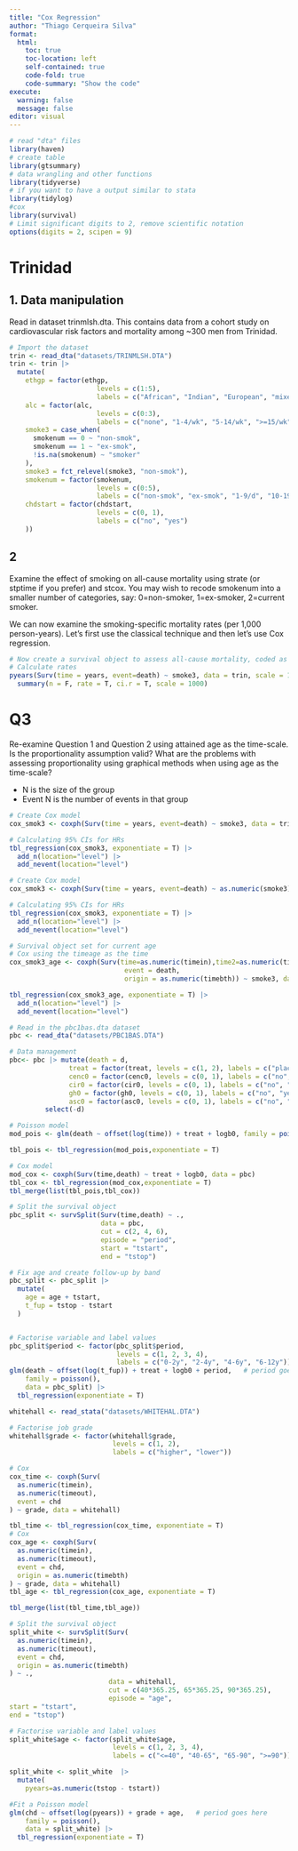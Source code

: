 ```yaml
---
title: "Cox Regression"
author: "Thiago Cerqueira Silva"
format: 
  html: 
    toc: true
    toc-location: left
    self-contained: true
    code-fold: true
    code-summary: "Show the code"
execute: 
  warning: false
  message: false
editor: visual
---
```


```r
# read "dta" files
library(haven) 
# create table
library(gtsummary)
# data wrangling and other functions
library(tidyverse)
# if you want to have a output similar to stata
library(tidylog)
#cox
library(survival)
# Limit significant digits to 2, remove scientific notation
options(digits = 2, scipen = 9)
```

# Trinidad

## 1. Data manipulation

Read in dataset trinmlsh.dta. This contains data from a cohort study on cardiovascular risk factors and mortality among \~300 men from Trinidad.

```r
# Import the dataset
trin <- read_dta("datasets/TRINMLSH.DTA")
trin <- trin |> 
  mutate(
    ethgp = factor(ethgp,
                      levels = c(1:5),
                      labels = c("African", "Indian", "European", "mixed", "Chin/Sem")),
    alc = factor(alc,
                      levels = c(0:3),
                      labels = c("none", "1-4/wk", "5-14/wk", ">=15/wk")),
    smoke3 = case_when(
      smokenum == 0 ~ "non-smok",
      smokenum == 1 ~ "ex-smok",
      !is.na(smokenum) ~ "smoker"
    ),
    smoke3 = fct_relevel(smoke3, "non-smok"),
    smokenum = factor(smokenum,
                      levels = c(0:5),
                      labels = c("non-smok", "ex-smok", "1-9/d", "10-19/d", "20-29/d", ">=30/d")),
    chdstart = factor(chdstart,
                      levels = c(0, 1),
                      labels = c("no", "yes")
    ))
```

## 2

Examine the effect of smoking on all-cause mortality using strate (or stptime if you prefer) and stcox. You may wish to recode smokenum into a smaller number of categories, say: 0=non-smoker, 1=ex-smoker, 2=current smoker.

We can now examine the smoking-specific mortality rates (per 1,000 person-years). Let's first use the classical technique and then let's use Cox regression.

```r
# Now create a survival object to assess all-cause mortality, coded as `death`. Note that Surv() can take time data in two different formats: either a combination of data of entry and data of exit (like in session 7), or as a time difference. In this case, `years` codes this time difference, so we'll use it.
# Calculate rates
pyears(Surv(time = years, event=death) ~ smoke3, data = trin, scale = 1) %>%
  summary(n = F, rate = T, ci.r = T, scale = 1000)
```

# Q3

Re-examine Question 1 and Question 2 using attained age as the time-scale. Is the proportionality assumption valid? What are the problems with assessing proportionality using graphical methods when using age as the time-scale?

-   N is the size of the group
-   Event N is the number of events in that group

```r
# Create Cox model
cox_smok3 <- coxph(Surv(time = years, event=death) ~ smoke3, data = trin)

# Calculating 95% CIs for HRs
tbl_regression(cox_smok3, exponentiate = T) |> 
  add_n(location="level") |> 
  add_nevent(location="level")
```

```r
# Create Cox model
cox_smok3 <- coxph(Surv(time = years, event=death) ~ as.numeric(smoke3), data = trin)

# Calculating 95% CIs for HRs
tbl_regression(cox_smok3, exponentiate = T) |> 
  add_n(location="level") |> 
  add_nevent(location="level")
```

```r
# Survival object set for current age
# Cox using the timeage as the time 
cox_smok3_age <- coxph(Surv(time=as.numeric(timein),time2=as.numeric(timeout),
                             event = death,
                             origin = as.numeric(timebth)) ~ smoke3, data = trin)

tbl_regression(cox_smok3_age, exponentiate = T) |> 
  add_n(location="level") |> 
  add_nevent(location="level")
```

```r
# Read in the pbc1bas.dta dataset 
pbc <- read_dta("datasets/PBC1BAS.DTA")

# Data management
pbc<- pbc |> mutate(death = d,
               treat = factor(treat, levels = c(1, 2), labels = c("placebo", "azath")),
               cenc0 = factor(cenc0, levels = c(0, 1), labels = c("no", "yes")),
               cir0 = factor(cir0, levels = c(0, 1), labels = c("no", "yes")),
               gh0 = factor(gh0, levels = c(0, 1), labels = c("no", "yes")),
               asc0 = factor(asc0, levels = c(0, 1), labels = c("no", "yes"))) |> 
         select(-d)
```

```r
# Poisson model
mod_pois <- glm(death ~ offset(log(time)) + treat + logb0, family = poisson(), data = pbc) 

tbl_pois <- tbl_regression(mod_pois,exponentiate = T)

# Cox model
mod_cox <- coxph(Surv(time,death) ~ treat + logb0, data = pbc)
tbl_cox <- tbl_regression(mod_cox,exponentiate = T)
tbl_merge(list(tbl_pois,tbl_cox))

```

```r
# Split the survival object
pbc_split <- survSplit(Surv(time,death) ~ .,
                       data = pbc,
                       cut = c(2, 4, 6),
                       episode = "period",
                       start = "tstart",
                       end = "tstop")

# Fix age and create follow-up by band
pbc_split <- pbc_split |> 
  mutate(
    age = age + tstart,
    t_fup = tstop - tstart
  )


# Factorise variable and label values
pbc_split$period <- factor(pbc_split$period,
                           levels = c(1, 2, 3, 4),
                           labels = c("0-2y", "2-4y", "4-6y", "6-12y"))
glm(death ~ offset(log(t_fup)) + treat + logb0 + period,   # period goes here
    family = poisson(),
    data = pbc_split) |> 
  tbl_regression(exponentiate = T)
```

```r
whitehall <- read_stata("datasets/WHITEHAL.DTA")

# Factorise job grade
whitehall$grade <- factor(whitehall$grade,
                          levels = c(1, 2),
                          labels = c("higher", "lower"))
```

```r

# Cox
cox_time <- coxph(Surv(
  as.numeric(timein),
  as.numeric(timeout),
  event = chd
) ~ grade, data = whitehall)

tbl_time <- tbl_regression(cox_time, exponentiate = T)
# Cox
cox_age <- coxph(Surv(
  as.numeric(timein),
  as.numeric(timeout),
  event = chd,
  origin = as.numeric(timebth)
) ~ grade, data = whitehall)
tbl_age <- tbl_regression(cox_age, exponentiate = T)

tbl_merge(list(tbl_time,tbl_age))
```

```r
# Split the survival object
split_white <- survSplit(Surv(
  as.numeric(timein),
  as.numeric(timeout),
  event = chd,
  origin = as.numeric(timebth)
) ~ .,
                         data = whitehall,
                         cut = c(40*365.25, 65*365.25, 90*365.25),
                         episode = "age",
start = "tstart",
end = "tstop")

# Factorise variable and label values
split_white$age <- factor(split_white$age,
                          levels = c(1, 2, 3, 4),
                          labels = c("<=40", "40-65", "65-90", ">=90"))

split_white <- split_white  |> 
  mutate(
    pyears=as.numeric(tstop - tstart))

#Fit a Poisson model
glm(chd ~ offset(log(pyears)) + grade + age,   # period goes here
    family = poisson(),
    data = split_white) |> 
  tbl_regression(exponentiate = T)

```
